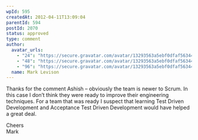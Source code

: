```yaml
---
wpId: 595
createdAt: 2012-04-11T13:09:04
parentId: 594
postId: 2070
status: approved
type: comment
author:
  avatar_urls:
    - "24": "https://secure.gravatar.com/avatar/13293563a5ebf0dfaf56344996d77811?s=24&d=mm&r=g"
    - "48": "https://secure.gravatar.com/avatar/13293563a5ebf0dfaf56344996d77811?s=48&d=mm&r=g"
    - "96": "https://secure.gravatar.com/avatar/13293563a5ebf0dfaf56344996d77811?s=96&d=mm&r=g"
  name: Mark Levison
---
```


Thanks for the comment Ashish – obviously the team is newer to Scrum. In this case I don’t think they were ready to improve their engineering techniques. For a team that was ready I suspect that learning Test Driven Development and Acceptance Test Driven Development would have helped a great deal.

Cheers  
Mark